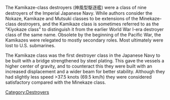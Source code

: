 The Kamikaze-class destroyers (神風型駆逐艦) were a class of nine destroyers of the Imperial Japanese Navy. While authors consider the Nokaze, Kamikaze and Mutsuki classes to be extensions of the Minekaze-class destroyers, and the Kamikaze class is sometimes referred to as the "Kiyokaze class" to distinguish it from the earlier World War I-era destroyer class of the same name. Obsolete by the beginning of the Pacific War, the Kamikazes were relegated to mostly secondary roles. Most ultimately were lost to U.S. submarines.

The Kamikaze class was the first destroyer class in the Japanese Navy to be built with a bridge strengthened by steel plating. This gave the vessels a higher center of gravity, and to counteract this they were built with an increased displacement and a wider beam for better stability. Although they had slightly less speed >37.5 knots (69.5 km/h) they were considered satisfactory compared with the Minekaze class.
[[Category:Destroyers]]